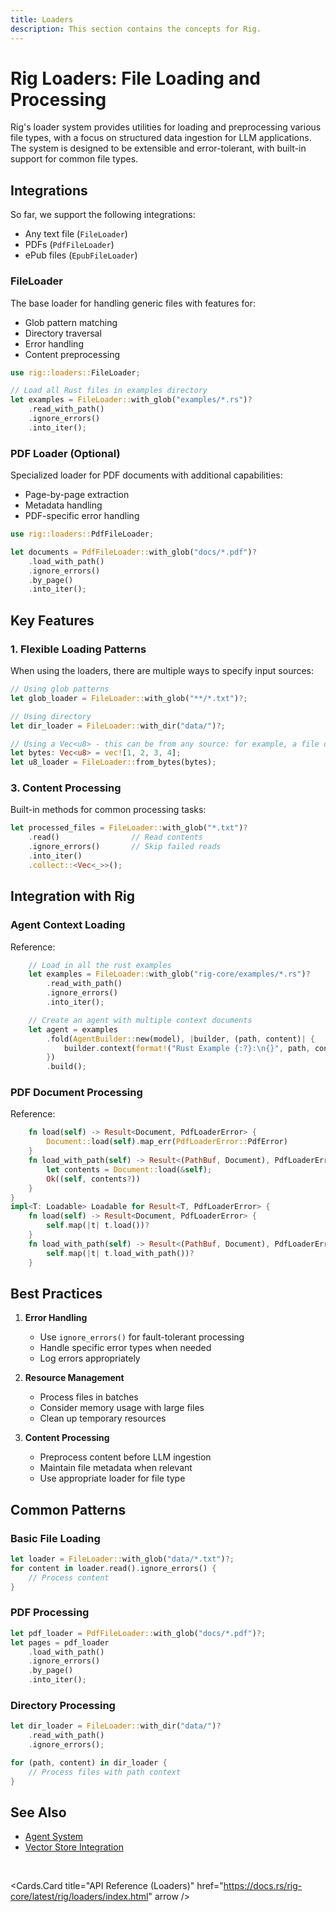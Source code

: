 ```yaml
---
title: Loaders
description: This section contains the concepts for Rig.
---
```



# Rig Loaders: File Loading and Processing

Rig's loader system provides utilities for loading and preprocessing various file types, with a focus on structured data ingestion for LLM applications. The system is designed to be extensible and error-tolerant, with built-in support for common file types.

## Integrations

So far, we support the following integrations:
- Any text file (`FileLoader`)
- PDFs (`PdfFileLoader`)
- ePub files (`EpubFileLoader`)

### FileLoader

The base loader for handling generic files with features for:

- Glob pattern matching
- Directory traversal
- Error handling
- Content preprocessing

```rust
use rig::loaders::FileLoader;

// Load all Rust files in examples directory
let examples = FileLoader::with_glob("examples/*.rs")?
    .read_with_path()
    .ignore_errors()
    .into_iter();
```

### PDF Loader (Optional)

Specialized loader for PDF documents with additional capabilities:

- Page-by-page extraction
- Metadata handling
- PDF-specific error handling

```rust
use rig::loaders::PdfFileLoader;

let documents = PdfFileLoader::with_glob("docs/*.pdf")?
    .load_with_path()
    .ignore_errors()
    .by_page()
    .into_iter();
```

## Key Features

### 1. Flexible Loading Patterns

When using the loaders, there are multiple ways to specify input sources:

```rust
// Using glob patterns
let glob_loader = FileLoader::with_glob("**/*.txt")?;

// Using directory
let dir_loader = FileLoader::with_dir("data/")?;

// Using a Vec<u8> - this can be from any source: for example, a file download from the Internet
let bytes: Vec<u8> = vec![1, 2, 3, 4];
let u8_loader = FileLoader::from_bytes(bytes);
```

### 3. Content Processing

Built-in methods for common processing tasks:

```rust
let processed_files = FileLoader::with_glob("*.txt")?
    .read()                // Read contents
    .ignore_errors()       // Skip failed reads
    .into_iter()
    .collect::<Vec<_>>();
```

## Integration with Rig

### Agent Context Loading

Reference:

```rust filename="rig-core/examples/agent_with_loaders.rs [17:28]"
    // Load in all the rust examples
    let examples = FileLoader::with_glob("rig-core/examples/*.rs")?
        .read_with_path()
        .ignore_errors()
        .into_iter();

    // Create an agent with multiple context documents
    let agent = examples
        .fold(AgentBuilder::new(model), |builder, (path, content)| {
            builder.context(format!("Rust Example {:?}:\n{}", path, content).as_str())
        })
        .build();
```

### PDF Document Processing

Reference:

```rust filename="rig-core/src/loaders/pdf.rs [31:45]"
    fn load(self) -> Result<Document, PdfLoaderError> {
        Document::load(self).map_err(PdfLoaderError::PdfError)
    }
    fn load_with_path(self) -> Result<(PathBuf, Document), PdfLoaderError> {
        let contents = Document::load(&self);
        Ok((self, contents?))
    }
}
impl<T: Loadable> Loadable for Result<T, PdfLoaderError> {
    fn load(self) -> Result<Document, PdfLoaderError> {
        self.map(|t| t.load())?
    }
    fn load_with_path(self) -> Result<(PathBuf, Document), PdfLoaderError> {
        self.map(|t| t.load_with_path())?
    }
```

## Best Practices

1. **Error Handling**

   - Use `ignore_errors()` for fault-tolerant processing
   - Handle specific error types when needed
   - Log errors appropriately

2. **Resource Management**

   - Process files in batches
   - Consider memory usage with large files
   - Clean up temporary resources

3. **Content Processing**
   - Preprocess content before LLM ingestion
   - Maintain file metadata when relevant
   - Use appropriate loader for file type

## Common Patterns

### Basic File Loading

```rust
let loader = FileLoader::with_glob("data/*.txt")?;
for content in loader.read().ignore_errors() {
    // Process content
}
```

### PDF Processing

```rust
let pdf_loader = PdfFileLoader::with_glob("docs/*.pdf")?;
let pages = pdf_loader
    .load_with_path()
    .ignore_errors()
    .by_page()
    .into_iter();
```

### Directory Processing

```rust
let dir_loader = FileLoader::with_dir("data/")?
    .read_with_path()
    .ignore_errors();

for (path, content) in dir_loader {
    // Process files with path context
}
```

## See Also

- [Agent System](./agent.mdx)
- [Vector Store Integration](../integrations/vector_stores.mdx)

<br />

<Cards.Card
  title="API Reference (Loaders)"
  href="https://docs.rs/rig-core/latest/rig/loaders/index.html"
  arrow
/>
